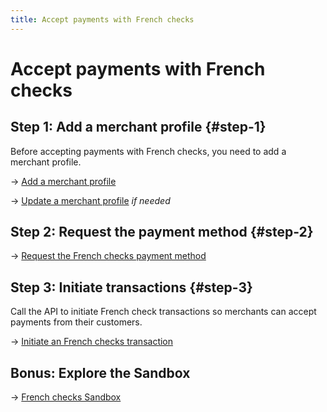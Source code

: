 ```yaml
---
title: Accept payments with French checks
---
```


# Accept payments with French checks

## Step 1: Add a merchant profile {#step-1}

Before accepting payments with French checks, you need to add a merchant profile.

→ [Add a merchant profile](../../profiles/guide-add.mdx)

→ [Update a merchant profile](../../profiles/guide-update.mdx) *if needed*

## Step 2: Request the payment method {#step-2}

→ [Request the French checks payment method](./guide-request.mdx)

## Step 3: Initiate transactions {#step-3}

Call the API to initiate French check transactions so merchants can accept payments from their customers.

→ [Initiate an French checks transaction](./guide-initiate.mdx)

## Bonus: Explore the Sandbox

→ [French checks Sandbox](./sandbox.mdx)